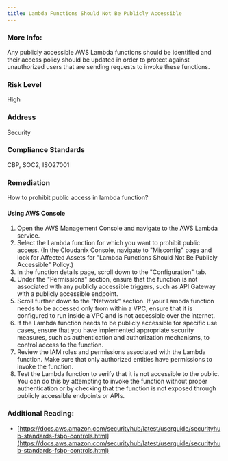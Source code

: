 ```yaml
---
title: Lambda Functions Should Not Be Publicly Accessible
---
```


### More Info:

Any publicly accessible AWS Lambda functions should be identified and their access policy should be updated in order to protect against unauthorized users that are sending requests to invoke these functions.

### Risk Level

High

### Address

Security

### Compliance Standards

CBP, SOC2, ISO27001

### Remediation

How to prohibit public access in lambda function?

#### Using AWS Console

1. Open the AWS Management Console and navigate to the AWS Lambda service.
2. Select the Lambda function for which you want to prohibit public access.
    (In the Cloudanix Console, navigate to "Misconfig" page and look for Affected Assets for "Lambda Functions Should Not Be Publicly Accessible" Policy.)
3. In the function details page, scroll down to the "Configuration" tab.
4. Under the "Permissions" section, ensure that the function is not associated with any publicly accessible triggers, such as API Gateway with a publicly accessible endpoint.
5. Scroll further down to the "Network" section. If your Lambda function needs to be accessed only from within a VPC, ensure that it is configured to run inside a VPC and is not accessible over the internet.
6. If the Lambda function needs to be publicly accessible for specific use cases, ensure that you have implemented appropriate security measures, such as authentication and authorization mechanisms, to control access to the function.
7. Review the IAM roles and permissions associated with the Lambda function. Make sure that only authorized entities have permissions to invoke the function.
8. Test the Lambda function to verify that it is not accessible to the public. You can do this by attempting to invoke the function without proper authentication or by checking that the function is not exposed through publicly accessible endpoints or APIs.

### Additional Reading:

- [https://docs.aws.amazon.com/securityhub/latest/userguide/securityhub-standards-fsbp-controls.html](https://docs.aws.amazon.com/securityhub/latest/userguide/securityhub-standards-fsbp-controls.html)
